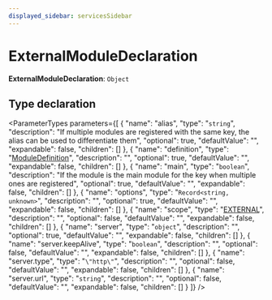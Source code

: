 ```yaml
---
displayed_sidebar: servicesSidebar
---
```



# ExternalModuleDeclaration

 **ExternalModuleDeclaration**: `Object`

## Type declaration

<ParameterTypes parameters={[
  {
    "name": "alias",
    "type": "`string`",
    "description": "If multiple modules are registered with the same key, the alias can be used to differentiate them",
    "optional": true,
    "defaultValue": "",
    "expandable": false,
    "children": []
  },
  {
    "name": "definition",
    "type": "[ModuleDefinition](ModuleDefinition.mdx)",
    "description": "",
    "optional": true,
    "defaultValue": "",
    "expandable": false,
    "children": []
  },
  {
    "name": "main",
    "type": "`boolean`",
    "description": "If the module is the main module for the key when multiple ones are registered",
    "optional": true,
    "defaultValue": "",
    "expandable": false,
    "children": []
  },
  {
    "name": "options",
    "type": "`Record<string, unknown>`",
    "description": "",
    "optional": true,
    "defaultValue": "",
    "expandable": false,
    "children": []
  },
  {
    "name": "scope",
    "type": "[EXTERNAL](../index.md#external)",
    "description": "",
    "optional": false,
    "defaultValue": "",
    "expandable": false,
    "children": []
  },
  {
    "name": "server",
    "type": "`object`",
    "description": "",
    "optional": true,
    "defaultValue": "",
    "expandable": false,
    "children": []
  },
  {
    "name": "server.keepAlive",
    "type": "`boolean`",
    "description": "",
    "optional": false,
    "defaultValue": "",
    "expandable": false,
    "children": []
  },
  {
    "name": "server.type",
    "type": "`\"http\"`",
    "description": "",
    "optional": false,
    "defaultValue": "",
    "expandable": false,
    "children": []
  },
  {
    "name": "server.url",
    "type": "`string`",
    "description": "",
    "optional": false,
    "defaultValue": "",
    "expandable": false,
    "children": []
  }
]} />

